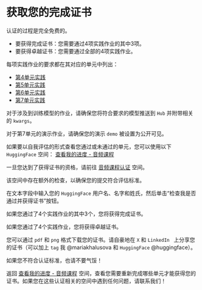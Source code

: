 # 获取您的完成证书

认证的过程是完全免费的。

- 要获得完成证书：您需要通过4项实践作业的其中3项。
- 要获得卓越证书：您需要通过全部的4项实践作业。

每项实践作业的要求都在其对应的单元中列出：

- [第4单元实践](../chapter4/hands_on)
- [第5单元实践](../chapter5/hands_on)
- [第6单元实践](../chapter6/hands_on)
- [第7单元实践](../chapter7/hands_on)

对于涉及到训练模型的作业，请确保您将符合要求的模型推送到 `Hub` 并附带相关的 `kwargs`。 

对于第7单元的演示作业，请确保您的演示 `demo` 被设置为公开可见。

如果要以自我评估的形式查看您通过或未通过的单元，您可以使用以下 `HuggingFace` 空间：
[查看我的进度 - 音频课程](https://huggingface.co/spaces/MariaK/Check-my-progress-Audio-Course)

一旦您达到了获得证书的资格，请前往 [音频课程认证](https://huggingface.co/spaces/MariaK/Audio-Course-Certification) 空间。 

该空间中存在额外的检查，以确保您的提交符合评估标准。

在文本字段中输入您的 `HuggingFace` 用户名、名字和姓氏，然后单击“检查我是否通过并获得证书”按钮。

如果您通过了4个实践作业的其中3个，您将获得完成证书。 

如果您通过了4个实践作业，您将获得卓越证书。

您可以通过 `pdf` 和 `png` 格式下载您的证书。请自豪地在 `X` 和 `LinkedIn ` 上分享您的证书（可以加上 `tag` 我 @mariakhalusova 和 `HuggingFace` @huggingface）。

如果您不符合认证标准，也请不要气馁！

返回 [查看我的进度 - 音频课程](https://huggingface.co/spaces/MariaK/Check-my-progress-Audio-Course) 空间，查看您需要重新完成哪些单元才能获得您的证书。如果您在这些认证相关的空间中遇到任何问题，请联系我们！